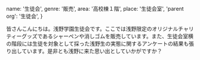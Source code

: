   name: '生徒会',
  genre: '販売',
  area: '高校棟１階',
  place: '生徒会室',
  'parent org': '生徒会',
}

皆さんこんにちは。浅野学園生徒会です。ここでは浅野限定のオリジナルチャリティーグッズであるシャーペンや消しゴムを販売しています。また、生徒会室横の階段には生徒を対象として採った浅野生の実態に関するアンケートの結果も張り出しています。是非とも浅野に来た思い出としていかがですか？
